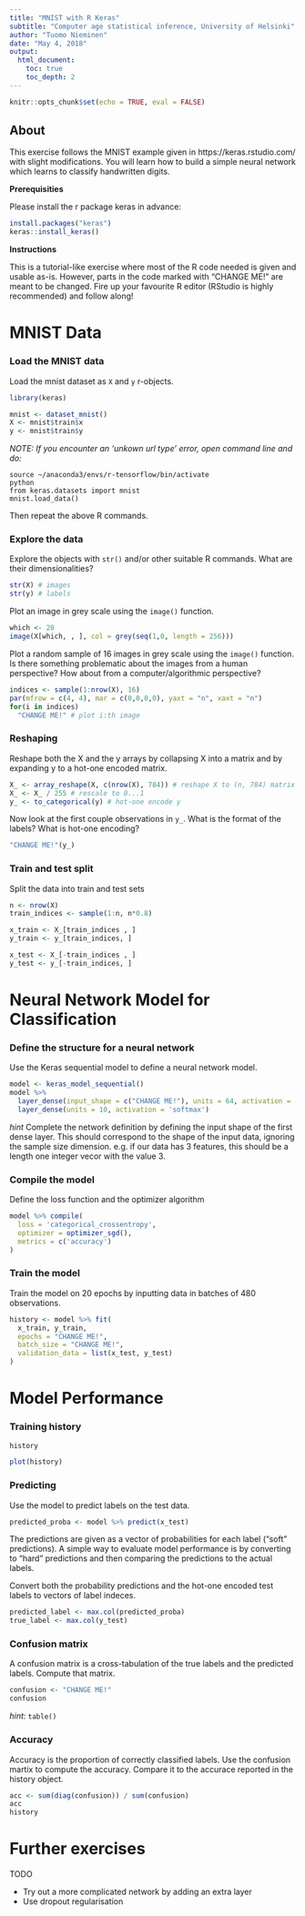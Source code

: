 ```yaml
---
title: "MNIST with R Keras"
subtitle: "Computer age statistical inference, University of Helsinki"
author: "Tuomo Nieminen"
date: "May 4, 2018"
output: 
  html_document:
    toc: true
    toc_depth: 2
---
```


```r
knitr::opts_chunk$set(echo = TRUE, eval = FALSE)
```

## About

This exercise follows the MNIST example given in https://keras.rstudio.com/ with slight modifications. You will learn how to build a simple neural network which learns to classify handwritten digits.

**Prerequisities**

Please install the r package keras in advance:  

```r
install.packages("keras")
keras::install_keras()
```

**Instructions**  

This is a tutorial-like exercise where most of the R code needed is given and usable as-is. However, parts in the code marked with "CHANGE ME!" are meant to be changed. Fire up your favourite R editor (RStudio is highly recommended) and follow along!


# MNIST Data 

### Load the MNIST data

Load the mnist dataset as `X` and `y` r-objects.


```r
library(keras)

mnist <- dataset_mnist()
X <- mnist$train$x
y <- mnist$train$y
```


*NOTE: If you encounter an 'unkown url type' error, open command line and do:*

```
source ~/anaconda3/envs/r-tensorflow/bin/activate
python
from keras.datasets import mnist
mnist.load_data()
```

Then repeat the above R commands.


### Explore the data

Explore the objects with `str()` and/or other suitable R commands. What are their dimensionalities? 

```r
str(X) # images 
str(y) # labels 
```

Plot an image in grey scale using the `image()` function.

```r
which <- 20
image(X[which, , ], col = grey(seq(1,0, length = 256)))
```

Plot a random sample of 16 images in grey scale using the `image()` function. Is there something problematic about the images from a human perspective? How about from a computer/algorithmic perspective?

```r
indices <- sample(1:nrow(X), 16)
par(mfrow = c(4, 4), mar = c(0,0,0,0), yaxt = "n", xaxt = "n")
for(i in indices)
  "CHANGE ME!" # plot i:th image
```


### Reshaping

Reshape both the X and the y arrays by collapsing X into a matrix and by expanding y to a hot-one encoded matrix.

```r
X_ <- array_reshape(X, c(nrow(X), 784)) # reshape X to (n, 784) matrix
X_ <- X_ / 255 # rescale to 0...1
y_ <- to_categorical(y) # hot-one encode y
```

Now look at the first couple observations in `y_`. What is the format of the labels? What is hot-one encoding?

```r
"CHANGE ME!"(y_)
```


### Train and test split

Split the data into train and test sets

```r
n <- nrow(X)
train_indices <- sample(1:n, n*0.8)

x_train <- X_[train_indices , ]
y_train <- y_[train_indices, ]

x_test <- X_[-train_indices , ]
y_test <- y_[-train_indices, ]
```

# Neural Network Model for Classification

### Define the structure for a neural network

Use the Keras sequential model to define a neural network model. 

```r
model <- keras_model_sequential() 
model %>% 
  layer_dense(input_shape = c("CHANGE ME!"), units = 64, activation = 'relu') %>% 
  layer_dense(units = 10, activation = 'softmax')

```

*hint* 
Complete the network definition by defining the input shape of the first dense layer. This should correspond to the shape of the input data, ignoring the sample size dimension. e.g. if our data has 3 features, this should be a length one integer vecor with the value 3.

### Compile the model

Define the loss function and the optimizer algorithm

```r
model %>% compile(
  loss = 'categorical_crossentropy',
  optimizer = optimizer_sgd(),
  metrics = c('accuracy')
)
```

### Train the model

Train the model on 20 epochs by inputting data in batches of 480 observations.

```r
history <- model %>% fit(
  x_train, y_train, 
  epochs = "CHANGE ME!", 
  batch_size = "CHANGE ME!", 
  validation_data = list(x_test, y_test)
)
```


# Model Performance

### Training history

```r
history
```

```r
plot(history)
```


### Predicting

Use the model to predict labels on the test data. 

```r
predicted_proba <- model %>% predict(x_test)
```

The predictions are given as a vector of probabilities for each label ("soft" predictions). A simple way to evaluate model performance is by converting to "hard" predictions and then comparing the predictions to the actual labels.  

Convert both the probability predictions and the hot-one encoded test labels to vectors of label indeces.

```r
predicted_label <- max.col(predicted_proba)
true_label <- max.col(y_test)
```

### Confusion matrix

A confusion matrix is a cross-tabulation of the true labels and the predicted labels. Compute that matrix.

```r
confusion <- "CHANGE ME!"
confusion
```

*hint*: `table()`

### Accuracy

Accuracy is the proportion of correctly classified labels. Use the confusion martix to compute the accuracy. Compare it to the accurace reported in the history object.

```r
acc <- sum(diag(confusion)) / sum(confusion)
acc
history
```


# Further exercises

TODO

- Try out a more complicated network by adding an extra layer
- Use dropout regularisation

